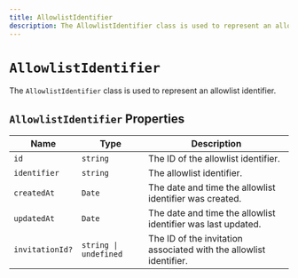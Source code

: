 ```yaml
---
title: AllowlistIdentifier
description: The AllowlistIdentifier class is used to represent an allowlist identifier.
---
```


# `AllowlistIdentifier`

The `AllowlistIdentifier` class is used to represent an allowlist identifier.

## `AllowlistIdentifier` Properties

| Name | Type | Description |
| --- | --- | --- |
| `id` | `string` | The ID of the allowlist identifier. |
| `identifier` | `string` | The allowlist identifier. |
| `createdAt` | `Date` | The date and time the allowlist identifier was created. |
| `updatedAt` | `Date` | The date and time the allowlist identifier was last updated. |
| `invitationId?` | `string \| undefined` | The ID of the invitation associated with the allowlist identifier. |